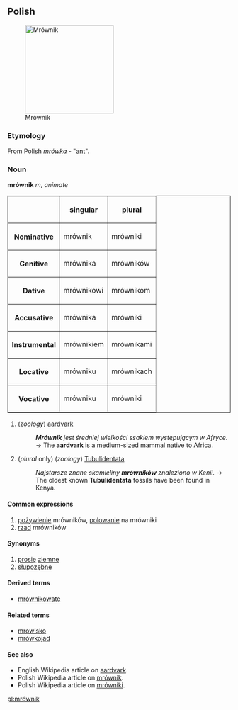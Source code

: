 ==Polish==
[[Image:Erdferkel-drawing.jpg|thumb|right|200px|Mrównik]] 

===Etymology===
From Polish ''[[mrówka]]'' - "[[ant]]".

===Noun===
'''mrównik''' ''m'', ''animate''

<table border=1>
<tr><th><th>singular<th>plural</tr>
<tr><th>Nominative<td>mrównik<td>mrówniki</tr>
<tr><th>Genitive<td>mrównika<td>mrówników</tr>
<tr><th>Dative<td>mrównikowi<td>mrównikom</tr>
<tr><th>Accusative<td>mrównika<td>mrówniki</tr>
<tr><th>Instrumental<td>mrównikiem<td>mrównikami</tr>
<tr><th>Locative<td>mrówniku<td>mrównikach</tr>
<tr><th>Vocative<td>mrówniku<td>mrówniki</tr>
</table>

#(''zoology'') [[aardvark]]
#:'''''Mrównik''' jest średniej wielkości ssakiem występującym w Afryce.'' → The '''aardvark''' is a medium-sized mammal native to Africa.
#(''plural'' only) (''zoology'') [[Tubulidentata]]
#:''Najstarsze znane skamieliny '''mrówników''' znaleziono w Kenii.'' → The oldest known '''Tubulidentata''' fossils have been found in Kenya.

====Common expressions====
#[[pożywienie]] mrówników, [[polowanie]] na mrówniki
#[[rząd]] mrówników

====Synonyms====
#[[prosię]] [[ziemne]]
#[[słupozębne]]

====Derived terms====
*[[mrównikowate]]

====Related terms====
*[[mrowisko]]
*[[mrówkojad]]

====See also====
*English Wikipedia article on [[w:aardvark|aardvark]].
*Polish Wikipedia article on [[:w:pl:mrównik|mrównik]].
*Polish Wikipedia article on [[:w:pl:mrówniki|mrówniki]].

[[pl:mrównik]]